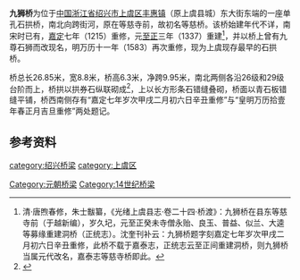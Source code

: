{{文物保护单位
| 级别 = 省级
| 省区市 = 浙江省
| 名称 = 九狮桥
| 图片 = [[File:Jiushi_Bridge_in_Shangyu_04_2014-08.JPG|260px]]<br><small>西北侧，2014年8月</small>
| 编号 = 4-70
| 分类 = 古建筑
| 时代 = [[元朝|元]]
| 所在 = [[绍兴市|绍兴市]][[上虞区|上虞区]]
| 登录 = 1997年8月
}}
'''九狮桥'''为位于[[中国|中国]][[浙江省|浙江省]][[绍兴市|绍兴市]][[上虞区|上虞区]][[丰惠镇|丰惠镇]]（原上虞县城）东大街东端的一座单孔石拱桥，南北向跨街河，原在等慈寺前，故初名等慈桥。该桥始建年代不详，南宋时已有，[[嘉定_(年号)|嘉定]]七年（1215）重修，元[[至正|至正]]三年（1337）重建<ref>清·唐煦春修，朱士黻纂，《光绪上虞县志·卷二十四·桥渡》：九狮桥在县东等慈寺前（于越新编），岁久圮，元至正癸未寺僧永贻、良玉、普益、似兰、大逵等募缘重建洞桥（正统志）。沈奎刊补云：九狮桥题字刻嘉定七年岁次甲戌二月初六日辛丑重修，此桥不载于嘉泰志，正统志云至正间重建洞桥，则九狮桥当属元代改名，嘉泰志等慈寺桥即此。</ref>，并以桥上曾有九尊石狮而改现名，明万历十一年（1583）再次重修，现为上虞现存最早的石拱桥。

桥总长26.85米，宽8.8米，桥高6.3米，净跨9.95米，南北两侧各沿26级和29级台阶而上，桥拱以拱券石纵联砌成<ref>{{cite web|url=http://www.sx.gov.cn/col/col1406/index.html|title=《绍兴市志·文物古迹·历史建筑》|accessdate=2016-04-06|work=|publisher=绍兴市政府|deadurl=yes|archiveurl=https://web.archive.org/web/20160304084556/http://www.sx.gov.cn/col/col1406/index.html|archivedate=2016-03-04|df=}}</ref>，上以长方形条石错缝叠砌，桥面以青石板错缝平铺，桥西南侧存有“嘉定七年岁次甲戌二月初六日辛丑重修”与“皇明万历拾壹年春正月吉旦重修”两处题记。

==参考资料==
{{reflist|2}}
{{DEFAULTSORT:J}}
{{绍兴市境内的浙江省文物保护单位}}

[[Category:元朝桥梁|Category:元朝桥梁]]
[[Category:14世纪桥梁|Category:14世纪桥梁]]
[[category:绍兴桥梁|category:绍兴桥梁]]
[[category:上虞区|category:上虞区]]